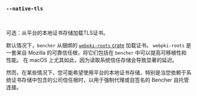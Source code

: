 ### `--native-tls`

<br />

可选：从平台的本地证书存储加载TLS证书。

默认情况下，`bencher` 从捆绑的 [`webpki-roots` crate][webpki-roots] 加载证书。
`webpki-roots` 是一套来自 Mozilla 的可靠信任根，将它们包括在 `bencher` 中可以提高可移植性和性能。
在 macOS 上尤其如此，因为读取系统信任存储会导致显著的延迟。

然而，在某些情况下，您可能希望使用平台的本地证书存储，特别是当您依赖于系统证书存储中包含的公司信任根时，以用于强制代理或自签名的 Bencher 自托管连接。

[webpki-roots]: https://github.com/rustls/webpki-roots
